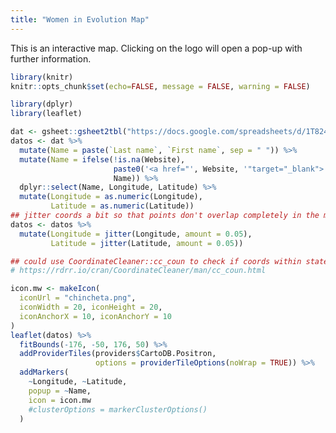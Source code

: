 ---
title: "Women in Evolution Map"
---

This is an interactive map. Clicking on the logo will open a pop-up with further information.


```{r include=FALSE}
library(knitr)
knitr::opts_chunk$set(echo=FALSE, message = FALSE, warning = FALSE)
```

```{r}
library(dplyr)
library(leaflet)
```



```{r}
dat <- gsheet::gsheet2tbl("https://docs.google.com/spreadsheets/d/1T824yBkiFCWqRD-cdJqzJwmeZyQF86tX-PM9WT63_qs/edit?usp=sharing")
datos <- dat %>%
  mutate(Name = paste(`Last name`, `First name`, sep = " ")) %>%
  mutate(Name = ifelse(!is.na(Website), 
                       paste0('<a href="', Website, '"target="_blank">', Name, '</a>'),
                       Name)) %>%
  dplyr::select(Name, Longitude, Latitude) %>%
  mutate(Longitude = as.numeric(Longitude),
         Latitude = as.numeric(Latitude))
## jitter coords a bit so that points don't overlap completely in the map
datos <- datos %>%
  mutate(Longitude = jitter(Longitude, amount = 0.05),
         Latitude = jitter(Latitude, amount = 0.05))
```


```{r}
## could use CoordinateCleaner::cc_coun to check if coords within stated country
# https://rdrr.io/cran/CoordinateCleaner/man/cc_coun.html
```


```{r out.width='100%'}
icon.mw <- makeIcon(
  iconUrl = "chincheta.png",
  iconWidth = 20, iconHeight = 20,
  iconAnchorX = 10, iconAnchorY = 10
)
leaflet(datos) %>%
  fitBounds(-176, -50, 176, 50) %>%
  addProviderTiles(providers$CartoDB.Positron, 
                   options = providerTileOptions(noWrap = TRUE)) %>% 
  addMarkers(
    ~Longitude, ~Latitude,
    popup = ~Name,
    icon = icon.mw
    #clusterOptions = markerClusterOptions()
  )
```
